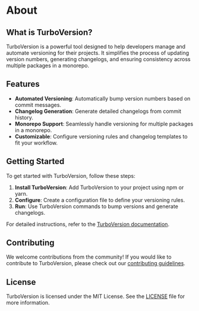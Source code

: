 # About

## What is TurboVersion?

TurboVersion is a powerful tool designed to help developers manage and automate versioning for their projects. It simplifies the process of updating version numbers, generating changelogs, and ensuring consistency across multiple packages in a monorepo.

## Features

- **Automated Versioning**: Automatically bump version numbers based on commit messages.
- **Changelog Generation**: Generate detailed changelogs from commit history.
- **Monorepo Support**: Seamlessly handle versioning for multiple packages in a monorepo.
- **Customizable**: Configure versioning rules and changelog templates to fit your workflow.

## Getting Started

To get started with TurboVersion, follow these steps:

1. **Install TurboVersion**: Add TurboVersion to your project using npm or yarn.
2. **Configure**: Create a configuration file to define your versioning rules.
3. **Run**: Use TurboVersion commands to bump versions and generate changelogs.

For detailed instructions, refer to the [TurboVersion documentation](https://example.com/docs).

## Contributing

We welcome contributions from the community! If you would like to contribute to TurboVersion, please check out our [contributing guidelines](https://example.com/contributing).

## License

TurboVersion is licensed under the MIT License. See the [LICENSE](https://example.com/license) file for more information.

